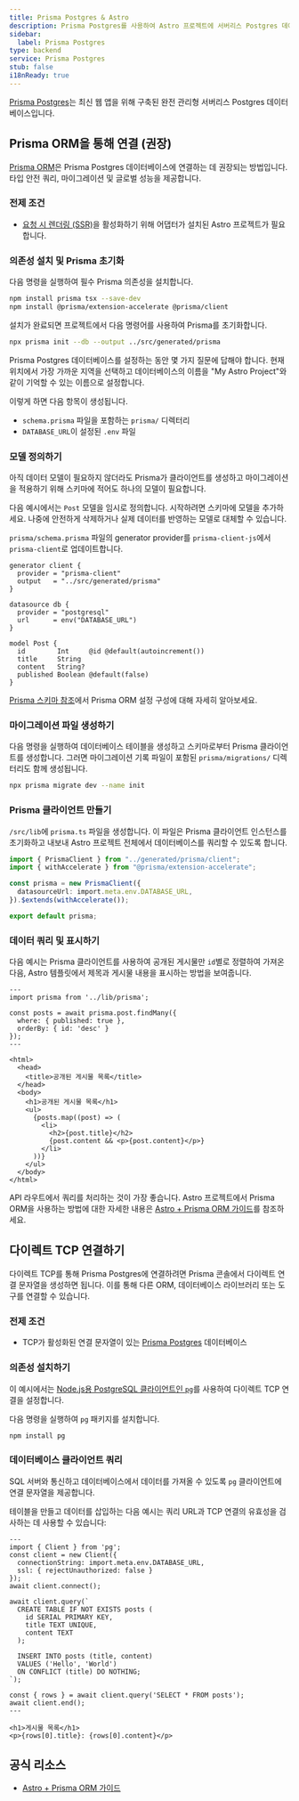 ```yaml
---
title: Prisma Postgres & Astro
description: Prisma Postgres를 사용하여 Astro 프로젝트에 서버리스 Postgres 데이터베이스를 추가하세요.
sidebar:
  label: Prisma Postgres
type: backend
service: Prisma Postgres
stub: false
i18nReady: true
---
```



[Prisma Postgres](https://www.prisma.io/)는 최신 웹 앱을 위해 구축된 완전 관리형 서버리스 Postgres 데이터베이스입니다.

## Prisma ORM을 통해 연결 (권장)

[Prisma ORM](https://www.prisma.io/orm)은 Prisma Postgres 데이터베이스에 연결하는 데 권장되는 방법입니다. 타입 안전 쿼리, 마이그레이션 및 글로벌 성능을 제공합니다.

### 전제 조건
- [요청 시 렌더링 (SSR)](/ko/guides/on-demand-rendering/)을 활성화하기 위해 어댑터가 설치된 Astro 프로젝트가 필요합니다.

### 의존성 설치 및 Prisma 초기화

다음 명령을 실행하여 필수 Prisma 의존성을 설치합니다.

```bash
npm install prisma tsx --save-dev
npm install @prisma/extension-accelerate @prisma/client
```

설치가 완료되면 프로젝트에서 다음 명령어를 사용하여 Prisma를 초기화합니다.

```bash
npx prisma init --db --output ../src/generated/prisma
```

Prisma Postgres 데이터베이스를 설정하는 동안 몇 가지 질문에 답해야 합니다. 현재 위치에서 가장 가까운 지역을 선택하고 데이터베이스의 이름을 "My Astro Project"와 같이 기억할 수 있는 이름으로 설정합니다.

이렇게 하면 다음 항목이 생성됩니다.
- `schema.prisma` 파일을 포함하는 `prisma/` 디렉터리
- `DATABASE_URL`이 설정된 `.env` 파일

### 모델 정의하기

아직 데이터 모델이 필요하지 않더라도 Prisma가 클라이언트를 생성하고 마이그레이션을 적용하기 위해 스키마에 적어도 하나의 모델이 필요합니다.

다음 예시에서는 `Post` 모델을 임시로 정의합니다. 시작하려면 스키마에 모델을 추가하세요. 나중에 안전하게 삭제하거나 실제 데이터를 반영하는 모델로 대체할 수 있습니다.

`prisma/schema.prisma` 파일의 generator provider를 `prisma-client-js`에서 `prisma-client`로 업데이트합니다.

```prisma title="prisma/schema.prisma" {2} ins={11-16}
generator client {
  provider = "prisma-client"
  output   = "../src/generated/prisma"
}

datasource db {
  provider = "postgresql"
  url      = env("DATABASE_URL")
}

model Post {
  id        Int     @id @default(autoincrement())
  title     String
  content   String?
  published Boolean @default(false)
}
```

[Prisma 스키마 참조](https://www.prisma.io/docs/concepts/components/prisma-schema)에서 Prisma ORM 설정 구성에 대해 자세히 알아보세요.

### 마이그레이션 파일 생성하기

다음 명령을 실행하여 데이터베이스 테이블을 생성하고 스키마로부터 Prisma 클라이언트를 생성합니다. 그러면 마이그레이션 기록 파일이 포함된 `prisma/migrations/` 디렉터리도 함께 생성됩니다.

```bash
npx prisma migrate dev --name init
```

### Prisma 클라이언트 만들기

`/src/lib`에 `prisma.ts` 파일을 생성합니다. 이 파일은 Prisma 클라이언트 인스턴스를 초기화하고 내보내 Astro 프로젝트 전체에서 데이터베이스를 쿼리할 수 있도록 합니다.

```typescript title="src/lib/prisma.ts"
import { PrismaClient } from "../generated/prisma/client";
import { withAccelerate } from "@prisma/extension-accelerate";

const prisma = new PrismaClient({
  datasourceUrl: import.meta.env.DATABASE_URL,
}).$extends(withAccelerate());

export default prisma;
```

### 데이터 쿼리 및 표시하기

다음 예시는 Prisma 클라이언트를 사용하여 공개된 게시물만 `id`별로 정렬하여 가져온 다음, Astro 템플릿에서 제목과 게시물 내용을 표시하는 방법을 보여줍니다.

```astro title="src/pages/posts.astro" {2, 4-7}
---
import prisma from '../lib/prisma';

const posts = await prisma.post.findMany({
  where: { published: true },
  orderBy: { id: 'desc' }
});
---

<html>
  <head>
    <title>공개된 게시물 목록</title>
  </head>
  <body>
    <h1>공개된 게시물 목록</h1>
    <ul>
      {posts.map((post) => (
        <li>
          <h2>{post.title}</h2>
          {post.content && <p>{post.content}</p>}
        </li>
      ))}
    </ul>
  </body>
</html>
```

API 라우트에서 쿼리를 처리하는 것이 가장 좋습니다. Astro 프로젝트에서 Prisma ORM을 사용하는 방법에 대한 자세한 내용은 [Astro + Prisma ORM 가이드](https://www.prisma.io/docs/guides/astro)를 참조하세요.

## 다이렉트 TCP 연결하기

다이렉트 TCP를 통해 Prisma Postgres에 연결하려면 Prisma 콘솔에서 다이렉트 연결 문자열을 생성하면 됩니다. 이를 통해 다른 ORM, 데이터베이스 라이브러리 또는 도구를 연결할 수 있습니다.

### 전제 조건
- TCP가 활성화된 연결 문자열이 있는 [Prisma Postgres](https://pris.ly/ppg) 데이터베이스

### 의존성 설치하기

이 예시에서는 [Node.js용 PostgreSQL 클라이언트인 `pg`](https://github.com/brianc/node-postgres)를 사용하여 다이렉트 TCP 연결을 설정합니다.

다음 명령을 실행하여 `pg` 패키지를 설치합니다.

```bash
npm install pg
```

### 데이터베이스 클라이언트 쿼리

SQL 서버와 통신하고 데이터베이스에서 데이터를 가져올 수 있도록 `pg` 클라이언트에 연결 문자열을 제공합니다.

테이블을 만들고 데이터를 삽입하는 다음 예시는 쿼리 URL과 TCP 연결의 유효성을 검사하는 데 사용할 수 있습니다:

```astro title="src/pages/index.astro" {2-19}
---
import { Client } from 'pg';
const client = new Client({ 
  connectionString: import.meta.env.DATABASE_URL,
  ssl: { rejectUnauthorized: false }
});
await client.connect();

await client.query(`
  CREATE TABLE IF NOT EXISTS posts (
    id SERIAL PRIMARY KEY,
    title TEXT UNIQUE,
    content TEXT
  );
  
  INSERT INTO posts (title, content)
  VALUES ('Hello', 'World')
  ON CONFLICT (title) DO NOTHING;
`);

const { rows } = await client.query('SELECT * FROM posts');
await client.end();
---

<h1>게시물 목록</h1>
<p>{rows[0].title}: {rows[0].content}</p>
```

## 공식 리소스

- [Astro + Prisma ORM 가이드](https://www.prisma.io/docs/guides/astro)
